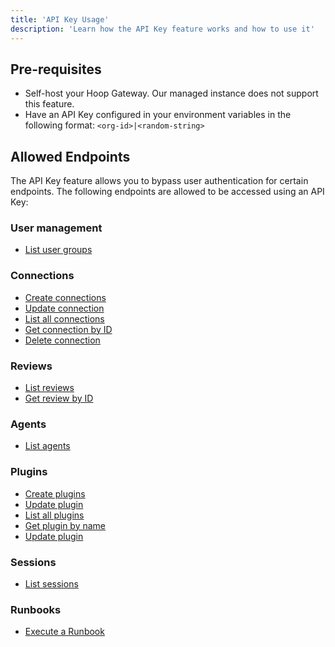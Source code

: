 ```yaml
---
title: 'API Key Usage'
description: 'Learn how the API Key feature works and how to use it'
---
```


## Pre-requisites

 - Self-host your Hoop Gateway. Our managed instance does not support this feature.
 - Have an API Key configured in your environment variables in the following format: `<org-id>|<random-string>`

## Allowed Endpoints

The API Key feature allows you to bypass user authentication for certain endpoints. The following endpoints are allowed to be accessed using an API Key:

### User management
 - [List user groups](https://hoop.dev/docs/api-reference/user-management/list-user-groups)

### Connections
 - [Create connections](https://hoop.dev/docs/api-reference/core/create-connection)
 - [Update connection](https://hoop.dev/docs/api-reference/core/update-connection)
 - [List all connections](https://hoop.dev/docs/api-reference/core/list-connections)
 - [Get connection by ID](https://hoop.dev/docs/api-reference/core/get-connection)
 - [Delete connection](https://hoop.dev/docs/api-reference/core/delete-connection)

### Reviews
- [List reviews](https://hoop.dev/docs/api-reference/core/list-reviews)
- [Get review by ID](https://hoop.dev/docs/api-reference/core/get-review)

### Agents
- [List agents](https://hoop.dev/docs/api-reference/core/list-agent-keys)

### Plugins
- [Create plugins](https://hoop.dev/docs/api-reference/core/create-plugin)
- [Update plugin](https://hoop.dev/docs/api-reference/core/update-plugin)
- [List all plugins](https://hoop.dev/docs/api-reference/core/list-plugins)
- [Get plugin by name](https://hoop.dev/docs/api-reference/core/get-plugin)
- [Update plugin](https://hoop.dev/docs/api-reference/core/update-plugin)

### Sessions
- [List sessions](https://hoop.dev/docs/api-reference/core/list-sessions)

### Runbooks
- [Execute a Runbook](https://hoop.dev/docs/api-reference/core/runbook-exec)

